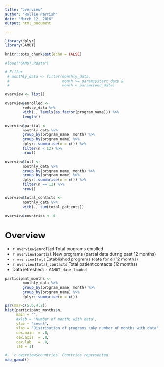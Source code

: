 ```yaml
---
title: "overview"
author: "Rollie Parrish"
date: "March 12, 2016"
output: html_document

---
```


```r
library(dplyr)
library(GAMUT)

knitr::opts_chunk$set(echo = FALSE)
```

```r

#load("GAMUT.Rdata")

# Filter 
 # monthly_data <- filter(monthly_data,
 #                        month >= params$start_date & 
 #                        month < params$end_date)

overview <- list()

overview$enrolled <- 
        redcap_data %>%
        with(., levels(as.factor(program_name))) %>%
        length()

overview$partial <- 
        monthly_data %>%
        group_by(program_name, month) %>%
        group_by(program_name) %>%
        dplyr::summarise(n = n()) %>%
        filter(n < 12) %>%
        nrow()

overview$full <- 
        monthly_data %>%
        group_by(program_name, month) %>%
        group_by(program_name) %>%
        dplyr::summarise(n = n()) %>%
        filter(n == 12) %>%
        nrow()

overview$total_contacts <- 
        monthly_data %>%
        with(., sum(total_patients))

overview$countries <- 6


```

# Overview

- `r overview$enrolled` Total programs enrolled 
- `r overview$partial` New programs (partial data during past 12 months)
- `r overview$full` Established programs (data for all 12 months)
- `r overview$total_contacts` Total patient contacts (12 months)
- Data refreshed:  `r GAMUT_date_loaded`


```r

participant_months <- 
        monthly_data %>%
        group_by(program_name, month) %>%
        group_by(program_name) %>%
        dplyr::summarise(n = n()) 

par(mar=c(5,6,4,2))
hist(participant_months$n, 
     main = "", 
     #xlab = "Number of months with data",
     ylab = "count",
     xlab = "Distribution of programs \nby number of months with data",
     cex.main  = .8, 
     cex.axis  = .8,
     cex.lab   = .8,
     las = 1)

```


```r
#- `r overview$countries` Countries represented
map_gamut()

```

